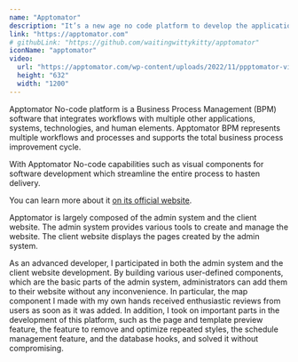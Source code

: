 ```yaml
---
name: "Apptomator"
description: "It’s a new age no code platform to develop the applications without getting into the complex coding structure."
link: "https://apptomator.com"
# githubLink: "https://github.com/waitingwittykitty/apptomator"
iconName: "apptomator"
video:
  url: "https://apptomator.com/wp-content/uploads/2022/11/ppptomator-video.m4v"
  height: "632"
  width: "1200"
---
```


Apptomator No-code platform is a Business Process Management (BPM) software that integrates workflows with multiple other applications, systems, technologies, and human elements. Apptomator BPM represents multiple workflows and processes and supports the total business process improvement cycle.

With Apptomator No-code capabilities such as visual components for software development which streamline the entire process to hasten delivery.

You can learn more about it [on its official website](https://apptomator.com).

Apptomator is largely composed of the admin system and the client website. The admin system provides various tools to create and manage the website. The client website displays the pages created by the admin system.

As an advanced developer, I participated in both the admin system and the client website development. By building various user-defined components, which are the basic parts of the admin system, administrators can add them to their website without any inconvenience. In particular, the map component I made with my own hands received enthusiastic reviews from users as soon as it was added. In addition, I took on important parts in the development of this platform, such as the page and template preview feature, the feature to remove and optimize repeated styles, the schedule management feature, and the database hooks, and solved it without compromising.
